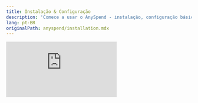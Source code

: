 ```yaml
---
title: Instalação & Configuração
description: 'Comece a usar o AnySpend - instalação, configuração básica e verificação'
lang: pt-BR
originalPath: anyspend/installation.mdx
---
```

<iframe class="w-full aspect-video rounded-xl mb-6" src="https://customer-gg6qs7nm5ue94t64.cloudflarestream.com/66d9ebc2e3a14ec87dfa360b83e26900/iframe?poster=https%3A%2F%2Fcustomer-gg6qs7nm5ue94t64.cloudflarestream.com%2F66d9ebc2e3a14ec87dfa360b83e26900%2Fthumbnails%2Fthumbnail.jpg%3Ftime%3D168%26height%3D600" title="Configuração do AnySpend" frameborder="0" allow="accelerometer; autoplay; clipboard-write; encrypted-media; gyroscope; picture-in-picture" allowfullscreen />

## Pré-requisitos

<CardGroup cols={3}>
  <Card title="Node.js" icon="node-js">
    v20.15.0 ou superior
  </Card>
  <Card title="React" icon="react">
    Versão 18 ou 19
  </Card>
  <Card title="TypeScript" icon="code">
    Recomendado para uma melhor DX
  </Card>
</CardGroup>

## Instalação

Escolha seu gerenciador de pacotes preferido:

<Tabs>
  <Tab title="npm">
    ```bash
    npm install @b3dotfun/sdk
    ```
  </Tab>
  <Tab title="pnpm">
    ```bash
    pnpm add @b3dotfun/sdk
    ```
  </Tab>
</Tabs>

## Configuração Básica

### 1. Configuração do Provider

Envolver seu aplicativo com o `B3Provider` e `AnyspendProvider` para habilitar a funcionalidade AnySpend:

```tsx App.tsx icon=react
import { AnyspendProvider } from "@b3dotfun/sdk/anyspend/react";
import { B3Provider } from "@b3dotfun/sdk/global-account/react";
import "@b3dotfun/sdk/index.css";

function App() {
  return (
    <B3Provider theme="light" environment="production">
      <AnyspendProvider>{/* Seus componentes do aplicativo */}</AnyspendProvider>
    </B3Provider>
  );
}

export default App;
```

### 2. Configuração do Ambiente

<Tabs>
  <Tab title="Mainnet">
    **Endpoint**: `https://mainnet.anyspend.com`

    Use isso para aplicações em produção com transações reais.
  </Tab>
  <Tab title="Testnet">
    **Endpoint**: `http://testnet.anyspend.com`

    Use isso para desenvolvimento e testes com tokens de teste.

    Nota: Testnet atualmente não está disponível.
  </Tab>
</Tabs>

### 3. Configuração do TypeScript (Opcional mas Recomendado)

<Note>
  Se você está usando TypeScript, certifique-se de que seu `tsconfig.json` inclua essas configurações para compatibilidade ótima:
</Note>

```json tsconfig.json icon=settings
{
  "compilerOptions": {
    "moduleResolution": "node",
    "allowSyntheticDefaultImports": true,
    "esModuleInterop": true
  }
}
```

## Verificação

Crie um componente de teste simples para verificar se sua configuração está funcionando corretamente:

```tsx TestComponent.tsx icon=test-tube lines
import { AnySpend } from "@b3dotfun/sdk/anyspend/react";

function TestComponent() {
  return <AnySpend />;
}
```

## Próximos Passos

<CardGroup cols={3}>
  <Card title="Explore Componentes" icon="puzzle-piece" href="/anyspend/components">
    Aprenda sobre os componentes disponíveis para diferentes cenários de pagamento
  </Card>
  <Card title="Saiba sobre Hooks" icon="link" href="/anyspend/hooks">
    Descubra hooks React para construir fluxos de pagamento personalizados
  </Card>
  <Card title="Veja Exemplos" icon="code" href="/anyspend/examples">
    Navegue por exemplos de implementação do mundo real
  </Card>
</CardGroup>

## Solução de Problemas

<AccordionGroup>
  <Accordion title="Erros de Importação">
    Certifique-se de que você instalou o SDK corretamente e importou o arquivo CSS. O SDK requer React 18\+ e pode ter problemas de compatibilidade com versões anteriores.
  </Accordion>
  <Accordion title="Provider Não Encontrado">
    Garanta que você tenha `B3Provider` e `AnyspendProvider` colocados no alto da sua árvore de componentes, tipicamente no seu componente principal App.
  </Accordion>
  <Accordion title="Erros de TypeScript">
    Se você está vendo erros de TypeScript, verifique se seu `tsconfig.json` inclui as configurações recomendadas acima.
  </Accordion>
</AccordionGroup>
